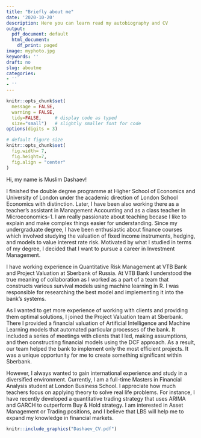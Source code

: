 ```yaml
---
title: "Briefly about me"
date: '2020-10-20'
description: Here you can learn read my autobiography and CV
output:
  pdf_document: default
  html_document: 
    df_print: paged
image: myphoto.jpg
keywords: ''
draft: no
slug: aboutme
categories:
- ''
- ''
---
```


```r
knitr::opts_chunk$set(
  message = FALSE, 
  warning = FALSE, 
  tidy=FALSE,     # display code as typed
  size="small")   # slightly smaller font for code
options(digits = 3)

# default figure size
knitr::opts_chunk$set(
  fig.width= 7, 
  fig.height=7,
  fig.align = "center"
)
```

Hi, my name is Muslim Dashaev! 

I finished the double degree programme at Higher School of Economics and University of London under the academic direction of London School Economics with distinction. Later, I have been also working there as a teacher’s assistant in Management Accounting and as a class teacher in Microeconomics-1. I am really passionate about teaching becase I like to explain and make complex things easier for understanding. Since my undergraduate degree, I have been enthusiastic about finance courses which involved studying the valuation of fixed income instruments, hedging, and models to value interest rate risk. Motivated by what I studied in terms of my degree, I decided that I want to pursue a career in Investment Management. 

I have working experience in Quantitative Risk Management at VTB Bank and Project Valuation at Sberbank of Russia. At VTB Bank I understood the true meaning of collaboration as I worked as a part of a team that constructs various survival models using machine learning in R. I was responsible for researching the best model and implementing it into the bank’s systems.

As I wanted to get more experience of working with clients and providing them optimal solutions, I joined the Project Valuation team at Sberbank. There I provided a financial valuation of Artificial Intelligence and Machine Learning models that automated particular processes of the bank. It included a series of meetings with clients that I led, making assumptions, and then constructing financial models using the DCF approach. As a result, our team helped the bank to implement only the most efficient projects. It was a unique opportunity for me to create something significant within Sberbank. 

However, I always wanted to gain international experience and study in a diversified environment. Currently, I am a full-time Masters in Financial Analysis student at London Business School. I appreciate how much teachers focus on applying theory to solve real life problems. For instance, I have recently developed a quantitative trading strategy that uses ARIMA and GARCH to outperform Buy & Hold strategy. I am interested in Asset Management or Trading positions, and I believe that LBS will help me to expand my knowledge in financial markets.


```r

knitr::include_graphics("Dashaev_CV.pdf")

```
